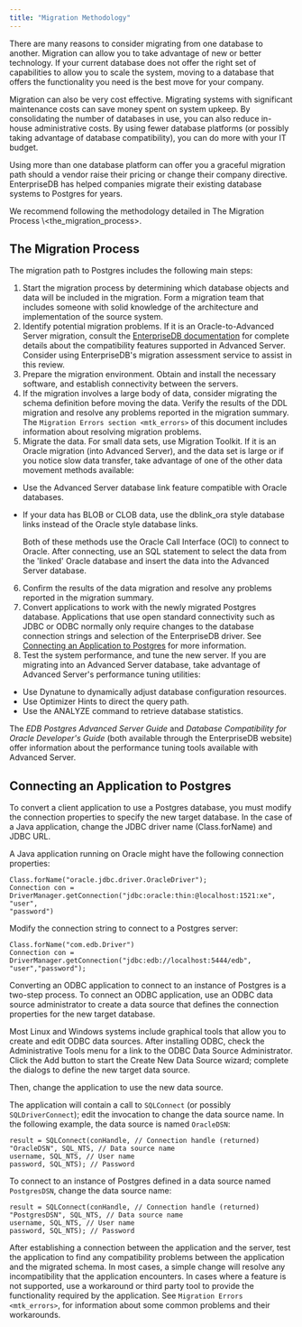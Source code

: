 ```yaml
---
title: "Migration Methodology"
---
```


<div id="migration_methodology" class="registered_link"></div>

There are many reasons to consider migrating from one database to another. Migration can allow you to take advantage of new or better technology. If your current database does not offer the right set of capabilities to allow you to scale the system, moving to a database that offers the functionality you need is the best move for your company.

Migration can also be very cost effective. Migrating systems with significant maintenance costs can save money spent on system upkeep. By consolidating the number of databases in use, you can also reduce in-house administrative costs. By using fewer database platforms (or possibly taking advantage of database compatibility), you can do more with your IT budget.

Using more than one database platform can offer you a graceful migration path should a vendor raise their pricing or change their company directive. EnterpriseDB has helped companies migrate their existing database systems to Postgres for years.

We recommend following the methodology detailed in <span class="title-ref">The Migration Process \\&lt;the_migration_process></span>.

<div id="the_migration_process" class="registered_link"></div>

## The Migration Process

The migration path to Postgres includes the following main steps:

1.  Start the migration process by determining which database objects and data will be included in the migration. Form a migration team that includes someone with solid knowledge of the architecture and implementation of the source system.
2.  Identify potential migration problems. If it is an Oracle-to-Advanced Server migration, consult the [EnterpriseDB documentation](https://www.enterprisedb.com/edb-docs/p/edb-postgres-advanced-server) for complete details about the compatibility features supported in Advanced Server. Consider using EnterpriseDB's migration assessment service to assist in this review.
3.  Prepare the migration environment. Obtain and install the necessary software, and establish connectivity between the servers.
4.  If the migration involves a large body of data, consider migrating the schema definition before moving the data. Verify the results of the DDL migration and resolve any problems reported in the migration summary. The `Migration Errors section <mtk_errors>` of this document includes information about resolving migration problems.
5.  Migrate the data. For small data sets, use Migration Toolkit. If it is an Oracle migration (into Advanced Server), and the data set is large or if you notice slow data transfer, take advantage of one of the other data movement methods available:

<!-- end list -->

-   Use the Advanced Server database link feature compatible with Oracle databases.

-   If your data has BLOB or CLOB data, use the dblink_ora style database links instead of the Oracle style database links.

    Both of these methods use the Oracle Call Interface (OCI) to connect to Oracle. After connecting, use an SQL statement to select the data from the 'linked' Oracle database and insert the data into the Advanced Server database.

<!-- end list -->

6.  Confirm the results of the data migration and resolve any problems reported in the migration summary.
7.  Convert applications to work with the newly migrated Postgres database. Applications that use open standard connectivity such as JDBC or ODBC normally only require changes to the database connection strings and selection of the EnterpriseDB driver. See [Connecting an Application to Postgres](../edb_migration_toolkit/#connecting_application_postgres) for more information.
8.  Test the system performance, and tune the new server. If you are migrating into an Advanced Server database, take advantage of Advanced Server's performance tuning utilities:

<!-- end list -->

-   Use Dynatune to dynamically adjust database configuration resources.
-   Use Optimizer Hints to direct the query path.
-   Use the ANALYZE command to retrieve database statistics.

The *EDB Postgres Advanced Server Guide* and *Database* *Compatibility* *for* *Oracle* *Developer's* *Guide* (both available through the EnterpriseDB website) offer information about the performance tuning tools available with Advanced Server.

<div id="connecting_application_postgres" class="registered_link"></div>

## Connecting an Application to Postgres

To convert a client application to use a Postgres database, you must modify the connection properties to specify the new target database. In the case of a Java application, change the JDBC driver name (Class.forName) and JDBC URL.

A Java application running on Oracle might have the following connection properties:

```text
Class.forName("oracle.jdbc.driver.OracleDriver");
Connection con =
DriverManager.getConnection("jdbc:oracle:thin:@localhost:1521:xe",
"user",
"password")
```

Modify the connection string to connect to a Postgres server:

```text
Class.forName("com.edb.Driver")
Connection con = DriverManager.getConnection("jdbc:edb://localhost:5444/edb", "user","password");
```

Converting an ODBC application to connect to an instance of Postgres is a two-step process. To connect an ODBC application, use an ODBC data source administrator to create a data source that defines the connection properties for the new target database.

Most Linux and Windows systems include graphical tools that allow you to create and edit ODBC data sources. After installing ODBC, check the Administrative Tools menu for a link to the ODBC Data Source Administrator. Click the Add button to start the Create New Data Source wizard; complete the dialogs to define the new target data source.

Then, change the application to use the new data source.

The application will contain a call to `SQLConnect` (or possibly `SQLDriverConnect`); edit the invocation to change the data source name. In the following example, the data source is named `OracleDSN`:

```text
result = SQLConnect(conHandle, // Connection handle (returned)
"OracleDSN", SQL_NTS, // Data source name
username, SQL_NTS, // User name
password, SQL_NTS); // Password
```

To connect to an instance of Postgres defined in a data source named `PostgresDSN`, change the data source name:

```text
result = SQLConnect(conHandle, // Connection handle (returned)
"PostgresDSN", SQL_NTS, // Data source name
username, SQL_NTS, // User name
password, SQL_NTS); // Password
```

After establishing a connection between the application and the server, test the application to find any compatibility problems between the application and the migrated schema. In most cases, a simple change will resolve any incompatibility that the application encounters. In cases where a feature is not supported, use a workaround or third party tool to provide the functionality required by the application. See `Migration Errors <mtk_errors>`, for information about some common problems and their workarounds.
